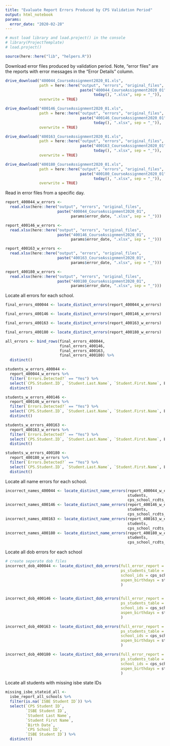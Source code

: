 ```yaml
---
title: "Evaluate Report Errors Produced by CPS Validation Period"
output: html_notebook
params: 
  error_date: "2020-02-28"
---
```



```r
# must load library and load.project() in the console
# library(ProjectTemplate)
# load.project()

source(here::here("lib", "helpers.R"))
```


Download error files produced by validation period. Note, "error files" are the reports with error messages in the "Error Details" column.

```r

drive_download("400044_CourseAssignment2020_01.xls",
               path = here::here("output", "errors", "original_files",
                                 paste("400044_CourseAssignment2020_01",
                                       today(), ".xlsx", sep = "_")),
               overwrite = TRUE)

drive_download("400146_CourseAssignment2020_01.xls",
               path = here::here("output", "errors", "original_files",
                                 paste("400146_CourseAssignment2020_01",
                                       today(), ".xlsx", sep = "_")),
               overwrite = TRUE)

drive_download("400163_CourseAssignment2020_01.xls",
               path = here::here("output", "errors", "original_files",
                                 paste("400163_CourseAssignment2020_01",
                                       today(), ".xlsx", sep = "_")),
               overwrite = TRUE)

drive_download("400180_CourseAssignment2020_01.xls",
               path = here::here("output", "errors", "original_files",
                                 paste("400180_CourseAssignment2020_01",
                                       today(), ".xlsx", sep = "_")),
               overwrite = TRUE)
```


Read in error files from a specific day. 

```r

report_400044_w_errors <-
  read.xlsx(here::here("output", "errors", "original_files", 
                       paste("400044_CourseAssignment2020_01", 
                             params$error_date, ".xlsx", sep = "_")))

report_400146_w_errors <-
  read.xlsx(here::here("output", "errors", "original_files", 
                       paste("400146_CourseAssignment2020_01", 
                             params$error_date, ".xlsx", sep = "_")))

report_400163_w_errors <-
  read.xlsx(here::here("output", "errors", "original_files", 
                       paste("400163_CourseAssignment2020_01", 
                             params$error_date, ".xlsx", sep = "_")))

report_400180_w_errors <-
  read.xlsx(here::here("output", "errors", "original_files", 
                       paste("400180_CourseAssignment2020_01", 
                             params$error_date, ".xlsx", sep = "_")))
```


Locate all errors for each school. 

```r
final_errors_400044 <- locate_distinct_errors(report_400044_w_errors)

final_errors_400146 <- locate_distinct_errors(report_400146_w_errors)

final_errors_400163 <- locate_distinct_errors(report_400163_w_errors)

final_errors_400180 <- locate_distinct_errors(report_400180_w_errors)

all_errors <- bind_rows(final_errors_400044,
                        final_errors_400146,
                        final_errors_400163,
                        final_errors_400180) %>%
  distinct()
```


```r

students_w_errors_400044 <-
  report_400044_w_errors %>%
  filter(`Errors.Detected?` == "Yes") %>%
  select(`CPS.Student.ID`, `Student.Last.Name`, `Student.First.Name`, Error.Details) %>%
  distinct()

students_w_errors_400146 <-
  report_400146_w_errors %>%
  filter(`Errors.Detected?` == "Yes") %>%
  select(`CPS.Student.ID`, `Student.Last.Name`, `Student.First.Name`, Error.Details) %>%
  distinct()

students_w_errors_400163 <-
  report_400163_w_errors %>%
  filter(`Errors.Detected?` == "Yes") %>%
  select(`CPS.Student.ID`, `Student.Last.Name`, `Student.First.Name`, Error.Details) %>%
  distinct()

students_w_errors_400180 <-
  report_400180_w_errors %>%
  filter(`Errors.Detected?` == "Yes") %>%
  select(`CPS.Student.ID`, `Student.Last.Name`, `Student.First.Name`, Error.Details) %>%
  distinct()

```


Locate all name errors for each school.

```r
incorrect_names_400044 <- locate_distinct_name_errors(report_400044_w_errors, 
                                                      students, 
                                                      cps_school_rcdts_ids)
incorrect_names_400146 <- locate_distinct_name_errors(report_400146_w_errors, 
                                                      students, 
                                                      cps_school_rcdts_ids)
incorrect_names_400163 <- locate_distinct_name_errors(report_400163_w_errors, 
                                                      students, 
                                                      cps_school_rcdts_ids)
incorrect_names_400180 <- locate_distinct_name_errors(report_400180_w_errors, 
                                                      students, 
                                                      cps_school_rcdts_ids)
```

Locate all dob errors for each school

```r
# create seperate dob files
incorrect_dob_400044 <- locate_distinct_dob_errors(full_error_report = report_400044_w_errors,
                                                   ps_students_table = students, 
                                                   school_ids = cps_school_rcdts_ids,
                                                   aspen_birthdays = students_aspen_info_current_former
                                                   ) 
  

incorrect_dob_400146 <- locate_distinct_dob_errors(full_error_report = report_400146_w_errors,
                                                   ps_students_table = students, 
                                                   school_ids = cps_school_rcdts_ids,
                                                   aspen_birthdays = students_aspen_info_current_former
                                                   ) 

incorrect_dob_400163 <- locate_distinct_dob_errors(full_error_report = report_400163_w_errors,
                                                   ps_students_table = students, 
                                                   school_ids = cps_school_rcdts_ids,
                                                   aspen_birthdays = students_aspen_info_current_former
                                                   ) 

incorrect_dob_400180 <- locate_distinct_dob_errors(full_error_report = report_400180_w_errors,
                                                   ps_students_table = students, 
                                                   school_ids = cps_school_rcdts_ids,
                                                   aspen_birthdays = students_aspen_info_current_former
                                                   ) 
```

Locate all students with missing isbe state IDs

```r
missing_isbe_stateid_all <- 
  isbe_report_all_schools %>%
  filter(is.na(`ISBE Student ID`)) %>%
  select(`CPS Student ID`, 
         `ISBE Student ID`, 
         `Student Last Name`, 
         `Student First Name`, 
         `Birth Date`, 
         `CPS School ID`, 
         `ISBE Student ID`) %>%
  distinct()
```

